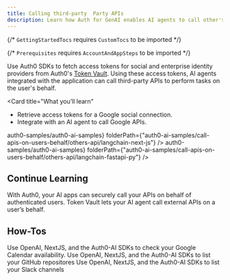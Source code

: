 ```yaml
---
title: Calling third-party  Party APIs
description: Learn how Auth for GenAI enables AI agents to call other's APIs on the user's behalf.
---
```



{/* `GettingStartedTocs` requires `CustomTocs` to be imported */}

{/* `Prerequisites` requires `AccountAndAppSteps` to be imported */}


Use Auth0 SDKs to fetch access tokens for social and enterprise identity providers from Auth0's [Token Vault](https://auth0.com/docs/secure/tokens/token-vault). Using these access tokens, AI agents integrated with the application can call third-party APIs to perform tasks on the user's behalf.

<Card
  title="What you’ll learn"
>
  - Retrieve access tokens for a Google social connection.
  - Integrate with an AI agent to call Google APIs.
</Card>

<Prerequisites />

<Tabs>
  <Tab
    title="Next.js"
    icon="https://mintlify-assets.b-cdn.net/auth0/nextjs-svgrepo-com.svg"
  >
    <UsingAI
      repository={<a href="https://github.com/auth0-samples/auth0-ai-samples.git" target="_blank" rel="noreferrer" className="link">auth0-samples/auth0-ai-samples</a>}
      folderPath={"auth0-ai-samples/call-apis-on-users-behalf/others-api/langchain-next-js"}
      />
    <LangChainNextjsCallOthersApi />
  </Tab>
  <Tab
    title="FastAPI"
    icon="https://mintlify-assets.b-cdn.net/auth0/langchain.svg"
  >
    <UsingAI
      repository={<a href="https://github.com/auth0-samples/auth0-ai-samples.git" target="_blank" rel="noreferrer" className="link">auth0-samples/auth0-ai-samples</a>}
      folderPath={"auth0-ai-samples/call-apis-on-users-behalf/others-api/langchain-fastapi-py"}
      />
    <FastApiCallOthersApi />
  </Tab>
</Tabs>

## Continue Learning

<Columns>
  <Card
    title="Call Your APIs on User's Behalf"
    horizontal
    href="/calling-apis/langgraph/intro/call-your-apis-on-users-behalf"
  >
    With Auth0, your AI apps can securely call your APIs on behalf of authenticated users.
  </Card>
  <Card
    title="Call Other's APIs on User's Behalf"
    horizontal
    href="/calling-apis/langgraph/intro/call-others-apis-on-users-behalf"
  >
    Token Vault lets your AI agent call external APIs on a user’s behalf.
  </Card>
</Columns>

## How-Tos

<Columns>
  <Card
    title="Check Google Calendar Availability"
    horizontal
    href="/calling-apis/langgraph/how-tos/check-google-calendar-availability"
  >
    Use OpenAI, NextJS, and the Auth0-AI SDKs to check your Google Calendar availability.
  </Card>
  <Card
    title="List GitHub Repositories"
    horizontal
    href="/calling-apis/langgraph/how-tos/list-github-repositories"
  >
    Use OpenAI, NextJS, and the Auth0-AI SDKs to list your GitHub repositores
  </Card>
  <Card
    title="List Slack Channels"
    horizontal
    href="/calling-apis/langgraph/how-tos/list-slack-channels"
  >
    Use OpenAI, NextJS, and the Auth0-AI SDKs to list your Slack channels
  </Card>
</Columns>


<Panel>
  <GettingStartedTocs
    sections={[
      {
        title: "SDKs",
        links: [
          { label: "Auth0-AI / LangChain / JS", href: "https://www.npmjs.com/package/@auth0/ai-langchain" },
          { label: "Auth0-AI / LangChain / Python", href: "https://github.com/auth0-lab/auth0-ai-python/tree/main/packages/auth0-ai-langchain" },
          { label: "NextJS-Auth0", href: "https://github.com/auth0/nextjs-auth0" }
        ]
      },
      {
        title: "GitHub Samples",
        links: [
          { label: "LangChain + NextJS", href: "https://github.com/auth0-samples/auth0-ai-samples/tree/main/call-apis-on-users-behalf/others-api/langchain-next-js" },
          { label: "LangChain + FastAPI", href: "https://github.com/auth0-samples/auth0-ai-samples/tree/main/call-apis-on-users-behalf/others-api/langchain-fastapi-py" }
        ]
      },
      {
        title: "Learn More",
        links: [
          { label: "What is Token vault?", href: "https://auth0.com/docs/secure/tokens/token-vault" },
          { label: "What is a connection?", href: "https://auth0.com/docs/authenticate/identity-providers" }
        ]
      },
      {
        title: "Integrations",
        links: [
          { label: "Google", href: "/integrations/google", target: "_self" }
        ]
      }
    ]}
  />
</Panel>
